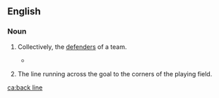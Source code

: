 ==English==

===Noun===
{{en-noun|head=[[back]] [[line]]}}

# {{label|en|football}} Collectively, the [[defender]]s of a team.
#* {{quote-news
|date=December 29, 2010
|author=Chris Whyatt
|title=Chelsea 1 - 0 Bolton
|work=BBC
|url=http://news.bbc.co.uk/sport1/hi/football/eng_prem/9309542.stm
|page=
|passage=Battling Bolton disputed the goal, claiming Drogba was offside, but the Ivorian appeared to have timed his angled run across the visitors '''back line''' to perfection to race onto a fine Michael Essien pass and ensure Chelsea moved back into fourth place in the Premier League.}}
# {{label|en|field hockey}} The line running across the goal to the corners of the playing field.

[[ca:back line]]
